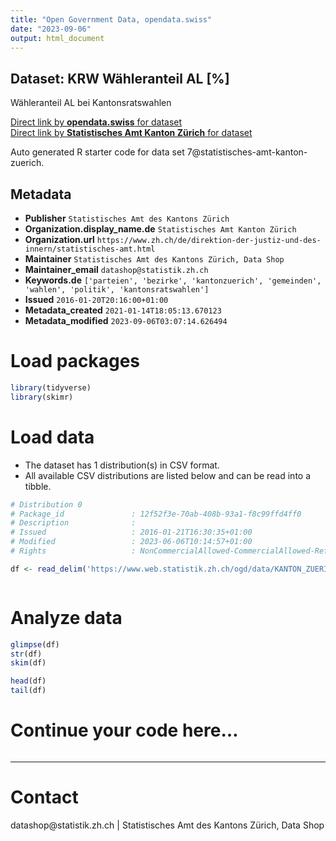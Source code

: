 ```yaml
---
title: "Open Government Data, opendata.swiss"
date: "2023-09-06"
output: html_document
---
```


## Dataset: KRW Wähleranteil AL [%]

Wähleranteil AL bei Kantonsratswahlen

[Direct link by **opendata.swiss** for dataset](https://opendata.swiss/de/dataset/krw-wahleranteil-al)<br>
[Direct link by **Statistisches Amt Kanton Zürich** for dataset](https://www.zh.ch/de/politik-staat/gemeinden/gemeindeportraet.html)

Auto generated R starter code for data set 7@statistisches-amt-kanton-zuerich.

## Metadata

- **Publisher** `Statistisches Amt des Kantons Zürich`
- **Organization.display_name.de** `Statistisches Amt Kanton Zürich`
- **Organization.url** `https://www.zh.ch/de/direktion-der-justiz-und-des-innern/statistisches-amt.html`
- **Maintainer** `Statistisches Amt des Kantons Zürich, Data Shop`
- **Maintainer_email** `datashop@statistik.zh.ch`
- **Keywords.de** `['parteien', 'bezirke', 'kantonzuerich', 'gemeinden', 'wahlen', 'politik', 'kantonsratswahlen']`
- **Issued** `2016-01-20T20:16:00+01:00`
- **Metadata_created** `2021-01-14T18:05:13.670123`
- **Metadata_modified** `2023-09-06T03:07:14.626494`


# Load packages

```r

library(tidyverse)
library(skimr)

```

# Load data

-   The dataset has 1 distribution(s) in CSV format.
-   All available CSV distributions are listed below and can be read into a tibble.

```r

# Distribution 0
# Package_id               : 12f52f3e-70ab-408b-93a1-f8c99ffd4ff0
# Description              : 
# Issued                   : 2016-01-21T16:30:35+01:00
# Modified                 : 2023-06-06T10:14:57+01:00
# Rights                   : NonCommercialAllowed-CommercialAllowed-ReferenceRequired

df <- read_delim('https://www.web.statistik.zh.ch/ogd/data/KANTON_ZUERICH_436.csv')



```

# Analyze data

```r

glimpse(df)
str(df)
skim(df)

head(df)
tail(df)

```

# Continue your code here...

```r

```

------------------------------------------------------------------------

# Contact

datashop@statistik.zh.ch | Statistisches Amt des Kantons Zürich, Data Shop
